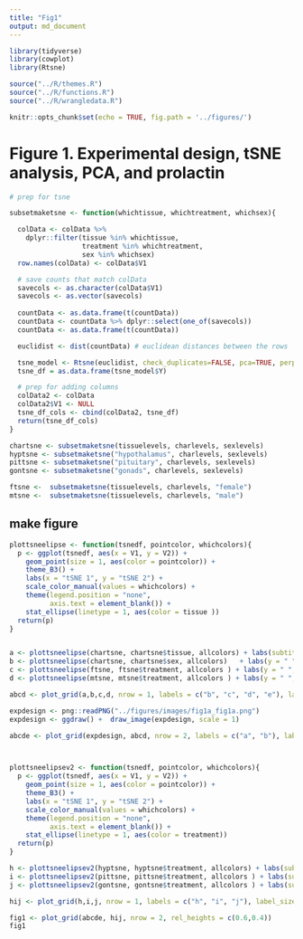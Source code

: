 ```yaml
---
title: "Fig1"
output: md_document
---
```


```r
library(tidyverse)
library(cowplot)
library(Rtsne)

source("../R/themes.R")
source("../R/functions.R")
source("../R/wrangledata.R")

knitr::opts_chunk$set(echo = TRUE, fig.path = '../figures/')
```

# Figure 1. Experimental design, tSNE analysis, PCA, and prolactin


```r

# prep for tsne

subsetmaketsne <- function(whichtissue, whichtreatment, whichsex){

  colData <- colData %>%
    dplyr::filter(tissue %in% whichtissue,
                  treatment %in% whichtreatment,
                  sex %in% whichsex) 
  row.names(colData) <- colData$V1

  # save counts that match colData
  savecols <- as.character(colData$V1) 
  savecols <- as.vector(savecols) 
  
  countData <- as.data.frame(t(countData))
  countData <- countData %>% dplyr::select(one_of(savecols)) 
  countData <- as.data.frame(t(countData))

  euclidist <- dist(countData) # euclidean distances between the rows

  tsne_model <- Rtsne(euclidist, check_duplicates=FALSE, pca=TRUE, perplexity=10, theta=0.5, dims=2)
  tsne_df = as.data.frame(tsne_model$Y) 

  # prep for adding columns
  colData2 <- colData 
  colData2$V1 <- NULL
  tsne_df_cols <- cbind(colData2, tsne_df)
  return(tsne_df_cols)
}

chartsne <- subsetmaketsne(tissuelevels, charlevels, sexlevels)
hyptsne <- subsetmaketsne("hypothalamus", charlevels, sexlevels)
pittsne <- subsetmaketsne("pituitary", charlevels, sexlevels)
gontsne <- subsetmaketsne("gonads", charlevels, sexlevels)

ftsne <-  subsetmaketsne(tissuelevels, charlevels, "female")
mtsne <-  subsetmaketsne(tissuelevels, charlevels, "male")

```

## make figure

```r

plottsneelipse <- function(tsnedf, pointcolor, whichcolors){
  p <- ggplot(tsnedf, aes(x = V1, y = V2)) +
    geom_point(size = 1, aes(color = pointcolor)) +
    theme_B3() +
    labs(x = "tSNE 1", y = "tSNE 2") +
    scale_color_manual(values = whichcolors) +
    theme(legend.position = "none",
          axis.text = element_blank()) +
    stat_ellipse(linetype = 1, aes(color = tissue )) 
  return(p)
}


a <- plottsneelipse(chartsne, chartsne$tissue, allcolors) + labs(subtitle = "tissue\n")    
b <- plottsneelipse(chartsne, chartsne$sex, allcolors)   + labs(y = " ", subtitle = "tissue * sex\n")    
c <- plottsneelipse(ftsne, ftsne$treatment, allcolors ) + labs(y = " ", subtitle = "treatment * tissue\nfemales")
d <- plottsneelipse(mtsne, mtsne$treatment, allcolors ) + labs(y = " ", subtitle = "treatment * tissue\nmales") 

abcd <- plot_grid(a,b,c,d, nrow = 1, labels = c("b", "c", "d", "e"), label_size = 8 )

expdesign <- png::readPNG("../figures/images/fig1a_fig1a.png")
expdesign <- ggdraw() +  draw_image(expdesign, scale = 1)

abcde <- plot_grid(expdesign, abcd, nrow = 2, labels = c("a", "b"), label_size = 8, rel_heights = c(0.5,1))



plottsneelipsev2 <- function(tsnedf, pointcolor, whichcolors){
  p <- ggplot(tsnedf, aes(x = V1, y = V2)) +
    geom_point(size = 1, aes(color = pointcolor)) +
    theme_B3() +
    labs(x = "tSNE 1", y = "tSNE 2") +
    scale_color_manual(values = whichcolors) +
    theme(legend.position = "none",
          axis.text = element_blank()) +
    stat_ellipse(linetype = 1, aes(color = treatment)) 
  return(p)
}

h <- plottsneelipsev2(hyptsne, hyptsne$treatment, allcolors) + labs(subtitle = "hypothalamus")  + facet_wrap(~sex)
i <- plottsneelipsev2(pittsne, pittsne$treatment, allcolors ) + labs(subtitle = "pituitary", y = NULL) + facet_wrap(~sex) 
j <- plottsneelipsev2(gontsne, gontsne$treatment, allcolors ) + labs(subtitle = "gonads", y = NULL)  + facet_wrap(~sex)

hij <- plot_grid(h,i,j, nrow = 1, labels = c("h", "i", "j"), label_size = 8)

fig1 <- plot_grid(abcde, hij, nrow = 2, rel_heights = c(0.6,0.4))
fig1
```






